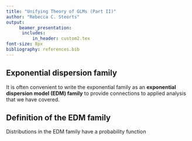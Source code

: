 ```yaml
---
title: "Unifying Theory of GLMs (Part II)"
author: "Rebecca C. Steorts"
output: 
     beamer_presentation:
      includes: 
          in_header: custom2.tex
font-size: 8px
bibliography: references.bib
---
```


## Exponential dispersion family

It is often convenient to write the exponential family as an **exponential dispersion model (EDM) family** to provide connections to applied analysis that we have covered. 

## Definition of the EDM family

Distributions in the EDM family have a probability function 

\begin{align}
P(y; \theta, \phi) &= a(y,\phi) \exp\{
\frac{(y \theta - k(\theta))}{\phi}
\}
\end{align}







